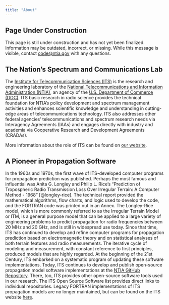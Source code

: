 ```yaml
---
title: "About"
---
```

::: {.callout-warning}
## Page Under Construction

This page is still under construction and has not yet been finalized. Information may be outdated, incorrect, or missing. While this message is visible, contact [code@ntia.gov](mailto:code@ntia.gov) with any questions.
:::

## The Nation's Spectrum and Communications Lab

The [Institute for Telecommunication Sciences (ITS)](https://its.ntia.gov/) is the research and engineering laboratory of the [National Telecommunications and Information Administration (NTIA)](https://ntia.gov/), an agency of the [U.S. Department of Commerce (DOC)](https://www.commerce.gov/). 
ITS basic research in radio science provides the technical foundation for NTIA’s policy development and spectrum management activities and enhances scientific knowledge and understanding in cutting-edge areas of telecommunications technology. ITS also addresses other federal agencies’ telecommunications and spectrum research needs via Interagency Agreements (IAAs) and engages directly with industry and academia via Cooperative Research and Development Agreements (CRADAs).

More information about the role of ITS can be found on [our website](https://its.ntia.gov/about-its/its-the-nation-s-spectrum-and-communications-lab/).

## A Pioneer in Propagation Software

In the 1960s and 1970s, the first wave of ITS-developed computer programs for propagation prediction was published. Perhaps the most famous and influential was Anita G. Longley and Philip L. Rice's "Prediction of Tropospheric Radio Transmission Loss Over Irregular Terrain: A Computer Method - 1968" [@longley-rice]. The technical report provided the mathematical algorithms, flow charts, and logic used to develop the code, and the FORTRAN code was printed out in an Annex. The Longley-Rice model, which is more commonly referred to as the Irregular Terrain Model or ITM, is a general purpose model that can be applied to a large variety of engineering problems to predict propagation for radio frequencies between 20 MHz and 20 GHz, and is still in widespread use today. Since that time, ITS has continued to develop and refine computer programs for propagation prediction based on electromagnetic theory and on statistical analyses of both terrain features and radio measurements. The iterative cycle of modeling and measurement, with constant reference to first principles, produced models that are highly regarded. At the beginning of the 21st Century, ITS embarked on a systematic program of updating these software implementations. Today, ITS continues to develop and publish open-source propagation model software implementations at the [NTIA GitHub Repository](https://github.com/NTIA). There, too, ITS provides other open-source software tools used in our research. The ITS Open Source Software list provides direct links to individual repositories. Legacy FORTRAN implementations of ITS propagation models are no longer maintained, but can be found on the ITS website [here](https://its.ntia.gov/software/legacy-radio-propagation-software/).

